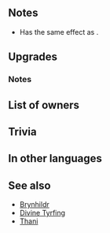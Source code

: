 {{Weapon Infobox
|tagid=SID_パルティア
|weaponType=Bow
|might=14
|range=2
|effectiveness=flying
|effect=Effective against flying foes.<br>If unit initiates combat, grants Res+4 during combat.
|cost=400
|exclusive=1
|userVersion1=Bow
|userVersion2=Arrow
|userVersion3=Upgrade Gleam
|statModifiers=0,14,0,0,0
|required=Silver Bow
|refinePaths=default
|refineSP=400
|refineMedals=500
|refineDews=200
|upgradedEffect=Effective against flying foes.<br>Reduces damage from magic foe's first attack by 30%.
|effectSkill1=If foe uses bow, dagger, magic, or staff, grants Atk+6 during combat.
|iconSkill1=Parthia W.png
|tagidExtraSkill1=遠
|properties=random_owner
}}
==Notes==
* Has the same effect as {{St|Warding Blow 2}}.
{{Effective damage bonus|flying}}
{{IfUnitInitiates}}
{{Temporary buffs}}
==Upgrades==
{{Weapon Upgrade List}}
===Notes===
{{DamagePercentageReduction|name=Refined Parthia}}
{{TermRefersTo|Magic}}
==List of owners==
{{Skill Hero List}}
==Trivia==
{{Rsn|対遠距離戦闘R攻撃|Against Distant Combat (Attack)}}
==In other languages==
{{OtherLanguages
|japanese=パルティア
|german=Parthia
|spanishEU=Parthia
|spanishLA=Parthia
|french=Parthia
|italian=Parthia
|chineseTW=帕提亞
|portuguese=Parthia
}}
==See also==
* [[Brynhildr]]
* [[Divine Tyrfing]]
* [[Thani]]
{{Weapons Navbox}}